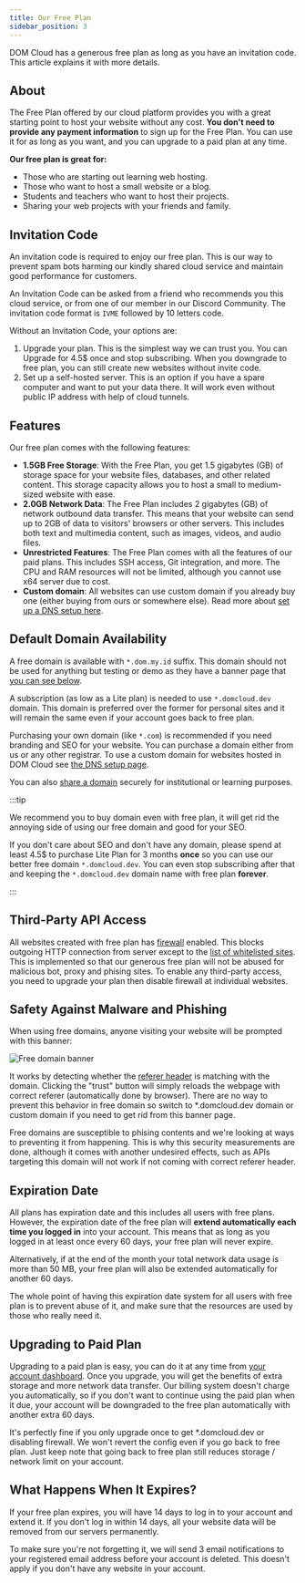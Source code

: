 ```yaml
---
title: Our Free Plan
sidebar_position: 3
---
```


DOM Cloud has a generous free plan as long as you have an invitation code. This article explains it with more details.

## About

The Free Plan offered by our cloud platform provides you with a great starting point to host your website without any cost. **You don't need to provide any payment information** to sign up for the Free Plan. You can use it for as long as you want, and you can upgrade to a paid plan at any time.

**Our free plan is great for:**

+ Those who are starting out learning web hosting.
+ Those who want to host a small website or a blog.
+ Students and teachers who want to host their projects.
+ Sharing your web projects with your friends and family.

## Invitation Code

An invitation code is required to enjoy our free plan. This is our way to prevent spam bots harming our kindly shared cloud service and maintain good performance for customers.

An Invitation Code can be asked from a friend who recommends you this cloud service, or from one of our member in our Discord Community. The invitation code format is `IVME` followed by 10 letters code.

Without an Invitation Code, your options are:

1. Upgrade your plan. This is the simplest way we can trust you. You can Upgrade for 4.5$ once and stop subscribing. When you downgrade to free plan, you can still create new websites without invite code.
2. Set up a self-hosted server. This is an option if you have a spare computer and want to put your data there. It will work even without public IP address with help of cloud tunnels.

## Features

Our free plan comes with the following features:

+ **1.5GB Free Storage**: With the Free Plan, you get 1.5 gigabytes (GB) of storage space for your website files, databases, and other related content. This storage capacity allows you to host a small to medium-sized website with ease.
+ **2.0GB Network Data**: The Free Plan includes 2 gigabytes (GB) of network outbound data transfer. This means that your website can send up to 2GB of data to visitors' browsers or other servers. This includes both text and multimedia content, such as images, videos, and audio files.
+ **Unrestricted Features**: The Free Plan comes with all the features of our paid plans. This includes SSH access, Git integration, and more. The CPU and RAM resources will not be limited, although you cannot use x64 server due to cost.
+ **Custom domain**: All websites can use custom domain if you already buy one (either buying from ours or somewhere else). Read more about [set up a DNS setup here](../features/dns.mdx).

## Default Domain Availability


A free domain is available with `*.dom.my.id` suffix. This domain should not be used for anything but testing or demo as they have a banner page that [you can see below](#safety-against-malware-and-phishing).

A subscription (as low as a Lite plan) is needed to use `*.domcloud.dev` domain. This domain is preferred over the former for personal sites and it will remain the same even if your account goes back to free plan.

Purchasing your own domain (like `*.com`) is recommended if you need branding and SEO for your website. You can purchase a domain either from us or any other registrar. To use a custom domain for websites hosted in DOM Cloud see [the DNS setup page](../features/dns.mdx).

You can also [share a domain](../features/dns.mdx#sharing-a-domain) securely for institutional or learning purposes.


:::tip

We recommend you to buy domain even with free plan, it will get rid the annoying side of using our free domain and good for your SEO.

If you don't care about SEO and don't have any domain, please spend at least 4.5$ to purchase Lite Plan for 3 months **once** so you can use our better free domain `*.domcloud.dev`. You can even stop subscribing after that and keeping the `*.domcloud.dev` domain name with free plan **forever**. 

:::

## Third-Party API Access

All websites created with free plan has [firewall](../features/security.mdx#outbound-connection) enabled. This blocks outgoing HTTP connection from server except to the [list of whitelisted sites](https://github.com/domcloud/bridge/blob/main/src/whitelist/sites.conf). This is implemented so that our generous free plan will not be abused for malicious bot, proxy and phising sites. To enable any third-party access, you need to upgrade your plan then disable firewall at individual websites.

## Safety Against Malware and Phishing

When using free domains, anyone visiting your website will be prompted with this banner:

![Free domain banner](/assets/ss/freedomainbanner.png)

It works by detecting whether the [referer header](https://developer.mozilla.org/en-US/docs/Web/HTTP/Headers/Referer) is matching with the domain. Clicking the "trust" button will simply reloads the webpage with correct referer (automatically done by browser). There are no way to prevent this behavior in free domain so switch to \*.domcloud.dev domain or custom domain if you need to get rid from this banner page.

Free domains are susceptible to phising contents and we're looking at ways to preventing it from happening. This is why this security measurements are done, although it comes with another undesired effects, such as APIs targeting this domain will not work if not coming with correct referer header.

## Expiration Date

All plans has expiration date and this includes all users with free plans. However, the expiration date of the free plan will **extend automatically each time you logged in** into your account. This means that as long as you logged in at least once every 60 days, your free plan will never expire.

Alternatively, if at the end of the month your total network data usage is more than 50 MB, your free plan will also be extended automatically for another 60 days. 

The whole point of having this expiration date system for all users with free plan is to prevent abuse of it, and make sure that the resources are used by those who really need it.

## Upgrading to Paid Plan

Upgrading to a paid plan is easy, you can do it at any time from [your account dashboard](https://my.domcloud.co/user/upgrade). Once you upgrade, you will get the benefits of extra storage and more network data transfer. Our billing system doesn't charge you automatically, so if you don't want to continue using the paid plan when it due, your account will be downgraded to the free plan automatically with another extra 60 days.

It's perfectly fine if you only upgrade once to get *.domcloud.dev or disabling firewall. We won't revert the config even if you go back to free plan. Just keep note that going back to free plan still reduces storage / network limit on your account. 

## What Happens When It Expires?

If your free plan expires, you will have 14 days to log in to your account and extend it. If you don't log in within 14 days, all your website data will be removed from our servers permanently.

To make sure you're not forgetting it, we will send 3 email notifications to your registered email address before your account is deleted. This doesn't apply if you don't have any website in your account.
